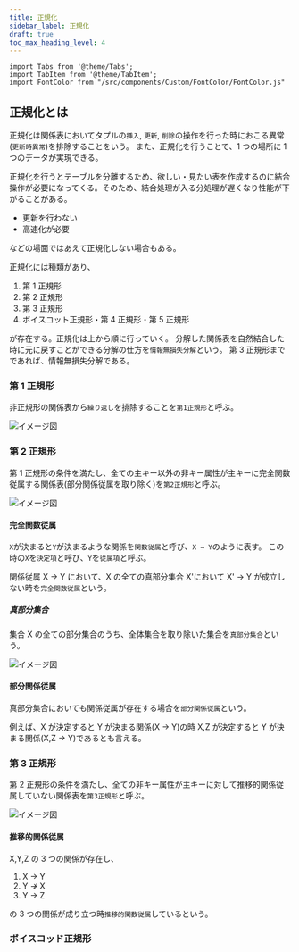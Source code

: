 ```yaml
---
title: 正規化
sidebar_label: 正規化
draft: true
toc_max_heading_level: 4
---
```


```mdx-code-block
import Tabs from '@theme/Tabs';
import TabItem from '@theme/TabItem';
import FontColor from "/src/components/Custom/FontColor/FontColor.js"
```

## 正規化とは

正規化は関係表においてタプルの`挿入`, `更新`, `削除`の操作を行った時におこる異常(`更新時異常`)を排除することをいう。
また、正規化を行うことで、1 つの場所に 1 つのデータが実現できる。

正規化を行うとテーブルを分離するため、欲しい・見たい表を作成するのに結合操作が必要になってくる。そのため、結合処理が入る分処理が遅くなり性能が下がることがある。

- 更新を行わない
- 高速化が必要

などの場面ではあえて正規化しない場合もある。

正規化には種類があり、

1. 第 1 正規形
2. 第 2 正規形
3. 第 3 正規形
4. ボイスコット正規形・第 4 正規形・第 5 正規形

が存在する。正規化は上から順に行っていく。
分解した関係表を自然結合した時に元に戻すことができる分解の仕方を`情報無損失分解`という。
第 3 正規形までであれば、情報無損失分解である。

### 第 1 正規形

非正規形の関係表から`繰り返し`を排除することを`第1正規形`と呼ぶ。

![イメージ図](/img/svg/Database/normalization/normalization-1.drawio.svg "非正規形→正規形")

### 第 2 正規形

第 1 正規形の条件を満たし、全ての主キー以外の非キー属性が主キーに完全関数従属する関係表(部分関係従属を取り除く)を`第2正規形`と呼ぶ。

![イメージ図](/img/svg/Database/normalization/normalization-2.drawio.svg "第1正規形 → 第2正規形")

#### 完全関数従属

`X`が決まると`Y`が決まるような関係を`関数従属`と呼び、`X → Y`のように表す。
この時の`X`を`決定項`と呼び、`Y`を`従属項`と呼ぶ。

関係従属 X $\rightarrow$ Y において、X の全ての真部分集合 X'において X' $\rightarrow$ Y が成立しない時を`完全関数従属`という。

##### 真部分集合

集合 X の全ての部分集合のうち、全体集合を取り除いた集合を`真部分集合`という。

![イメージ図](/img/svg/Database/normalization/normalization-3.drawio.svg "真部分集合")

#### 部分関係従属

真部分集合においても関係従属が存在する場合を`部分関係従属`という。

例えば、X が決定すると Y が決まる関係(X $\rightarrow$ Y)の時 X,Z が決定すると Y が決まる関係(X,Z $\rightarrow$ Y)であるとも言える。

### 第 3 正規形

第 2 正規形の条件を満たし、全ての非キー属性が主キーに対して推移的関係従属していない関係表を`第3正規形`と呼ぶ。

![イメージ図](/img/svg/Database/normalization/normalization-4.drawio.svg "第2正規形 → 第3正規形")

#### 推移的関係従属

X,Y,Z の 3 つの関係が存在し、

1. X $\rightarrow$ Y
2. Y $\nrightarrow$ X
3. Y $\rightarrow$ Z

の 3 つの関係が成り立つ時`推移的関数従属`しているという。

### ボイスコッド正規形
